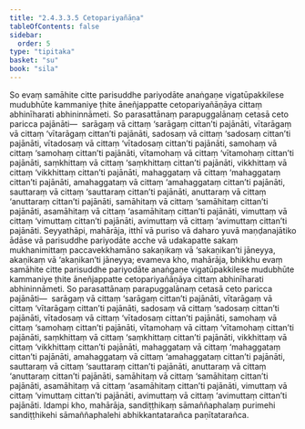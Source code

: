 ```yaml
---
title: "2.4.3.3.5 Cetopariyañāṇa"
tableOfContents: false
sidebar:
  order: 5
type: "tipitaka"
basket: "su"
book: "sila"
---
```



<DynamicBreadcrumb />

<Division number="242" book="sila" bookNo="6" page="75">

<Paragraph number="333" book="sila">
So evaṃ samāhite citte parisuddhe pariyodāte anaṅgaṇe vigatūpakkilese mudubhūte kammaniye ṭhite āneñjappatte cetopariyañāṇāya cittaṃ abhinīharati abhininnāmeti. So parasattānaṃ parapuggalānaṃ cetasā ceto paricca pajānāti—  sarāgaṃ vā cittaṃ ‘sarāgaṃ cittan’ti pajānāti, vītarāgaṃ vā cittaṃ ‘vītarāgaṃ cittan’ti pajānāti, sadosaṃ vā cittaṃ ‘sadosaṃ cittan’ti pajānāti, vītadosaṃ vā cittaṃ ‘vītadosaṃ cittan’ti pajānāti, samohaṃ vā cittaṃ ‘samohaṃ cittan’ti pajānāti, vītamohaṃ vā cittaṃ ‘vītamohaṃ cittan’ti pajānāti, saṃkhittaṃ vā cittaṃ ‘saṃkhittaṃ cittan’ti pajānāti, vikkhittaṃ vā cittaṃ ‘vikkhittaṃ cittan’ti pajānāti, mahaggataṃ vā cittaṃ ‘mahaggataṃ cittan’ti pajānāti, amahaggataṃ vā cittaṃ ‘amahaggataṃ cittan’ti pajānāti, sauttaraṃ vā cittaṃ ‘sauttaraṃ cittan’ti pajānāti, anuttaraṃ vā cittaṃ ‘anuttaraṃ cittan’ti pajānāti, samāhitaṃ vā cittaṃ ‘samāhitaṃ cittan’ti pajānāti, asamāhitaṃ vā cittaṃ ‘asamāhitaṃ cittan’ti pajānāti, vimuttaṃ vā cittaṃ ‘vimuttaṃ cittan’ti pajānāti, avimuttaṃ vā cittaṃ ‘avimuttaṃ cittan’ti pajānāti.
</Paragraph>

</Division>
<Division number="243" book="sila" bookNo="6" page="76">

<Paragraph number="334" book="sila">
Seyyathāpi, mahārāja, itthī vā puriso vā daharo yuvā maṇḍanajātiko ādāse vā parisuddhe pariyodāte acche vā udakapatte sakaṃ mukhanimittaṃ paccavekkhamāno sakaṇikaṃ vā ‘sakaṇikan’ti jāneyya, akaṇikaṃ vā ‘akaṇikan’ti jāneyya; evameva kho, mahārāja, bhikkhu evaṃ samāhite citte parisuddhe pariyodāte anaṅgaṇe vigatūpakkilese mudubhūte kammaniye ṭhite āneñjappatte cetopariyañāṇāya cittaṃ abhinīharati abhininnāmeti. So parasattānaṃ parapuggalānaṃ cetasā ceto paricca pajānāti—  sarāgaṃ vā cittaṃ ‘sarāgaṃ cittan’ti pajānāti, vītarāgaṃ vā cittaṃ ‘vītarāgaṃ cittan’ti pajānāti, sadosaṃ vā cittaṃ ‘sadosaṃ cittan’ti pajānāti, vītadosaṃ vā cittaṃ ‘vītadosaṃ cittan’ti pajānāti, samohaṃ vā cittaṃ ‘samohaṃ cittan’ti pajānāti, vītamohaṃ vā cittaṃ ‘vītamohaṃ cittan’ti pajānāti, saṃkhittaṃ vā cittaṃ ‘saṃkhittaṃ cittan’ti pajānāti, vikkhittaṃ vā cittaṃ ‘vikkhittaṃ cittan’ti pajānāti, mahaggataṃ vā cittaṃ ‘mahaggataṃ cittan’ti pajānāti, amahaggataṃ vā cittaṃ ‘amahaggataṃ cittan’ti pajānāti, sauttaraṃ vā cittaṃ ‘sauttaraṃ cittan’ti pajānāti, anuttaraṃ vā cittaṃ ‘anuttaraṃ cittan’ti pajānāti, samāhitaṃ vā cittaṃ ‘samāhitaṃ cittan’ti pajānāti, asamāhitaṃ vā cittaṃ ‘asamāhitaṃ cittan’ti pajānāti, vimuttaṃ vā cittaṃ ‘vimuttaṃ cittan’ti pajānāti, avimuttaṃ vā cittaṃ ‘avimuttaṃ cittan’ti pajānāti. Idampi kho, mahārāja, sandiṭṭhikaṃ sāmaññaphalaṃ purimehi sandiṭṭhikehi sāmaññaphalehi abhikkantatarañca paṇītatarañca.
</Paragraph>
</Division>
